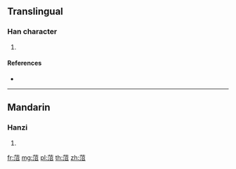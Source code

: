 {{character info/new}}
==Translingual==

===Han character===
{{Han char|rn=140|rad=艸|as=08|sn=14|four=44162|canj=TESR}}

# {{defn|Han|sort=艸08}}

====References====
* {{Han ref|kx=1039.080|dkj=31208|dj=1497.110|hdz=53240.040|uh=83EC|ud=33772|bh=DBA8|bd=56232}}

----

==Mandarin==

===Hanzi===
{{cmn-hanzi|pin=[[huā]] ([[hua1]]), [[huà]] ([[hua4]]), [[zhǎo]] ([[zhao3]])|wg=hua<sup>1</sup>, hua<sup>4</sup>, chao<sup>3</sup>}}

# {{defn|lang=cmn|sort=艸08}}

[[fr:菬]]
[[mg:菬]]
[[pl:菬]]
[[th:菬]]
[[zh:菬]]